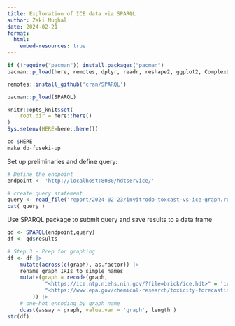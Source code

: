 ```yaml
---
title: Exploration of ICE data via SPARQL
author: Zaki Mughal
date: 2024-02-21
format:
  html:
    embed-resources: true
---
```


```r
if (!require("pacman")) install.packages("pacman")
pacman::p_load(here, remotes, dplyr, readr, reshape2, ggplot2, ComplexUpset)

remotes::install_github('cran/SPARQL')

pacman::p_load(SPARQL)

knitr::opts_knit$set(
    root.dir = here::here()
)
Sys.setenv(HERE=here::here())
```


```r
cd $HERE
make db-fuseki-up
```

Set up preliminaries and define query:

```r
# Define the endpoint
endpoint <- 'http://localhost:8080/hdtservice/'

# create query statement
query <- read_file('report/2024-02-23/invitrodb-toxcast-vs-ice-graph.rq')
cat( query )
```

Use SPARQL package to submit query and save results to a data frame
```r
qd <- SPARQL(endpoint,query)
df <- qd$results

# Step 3 - Prep for graphing
df <- df |>
	mutate(across(c(graph), as.factor)) |>
	rename graph IRIs to simple names
	mutate(graph = recode(graph,
			"<https://ice.ntp.niehs.nih.gov/?file=brick/ice.hdt>" = 'ice',
			"<https://www.epa.gov/chemical-research/toxicity-forecasting?file=brick/toxcast.hdt>" = 'toxcast'
		)) |>
	# one-hot encoding by graph name
	dcast(assay ~ graph, value.var = 'graph', length )
str(df)
```
